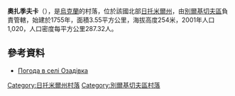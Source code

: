 {{coord|49|53|37|N|28|23|32|E|scale:30000|display=title}}

'''奧扎季夫卡'''（{{lang-uk|Озадівка}}），是[[烏克蘭|烏克蘭]]的村落，位於該國北部[[日托米爾州|日托米爾州]]，由[[別爾基切夫區|別爾基切夫區]]負責管轄，始建於1755年，面積3.55平方公里，海拔高度254米，2001年人口1,020，人口密度每平方公里287.32人。

==參考資料== 
* [http://weather.in.ua/ua/zhitomirskaja/18520 Погода в селі Озадівка] {{Wayback|url=http://weather.in.ua/ua/zhitomirskaja/18520 |date=20111219160634 }}

{{DEFAULTSORT:Озадівка}}
[[Category:日托米爾州村落|Category:日托米爾州村落]]
[[Category:別爾基切夫區村落|Category:別爾基切夫區村落]]


{{Zhytomyr-geo-stub}}